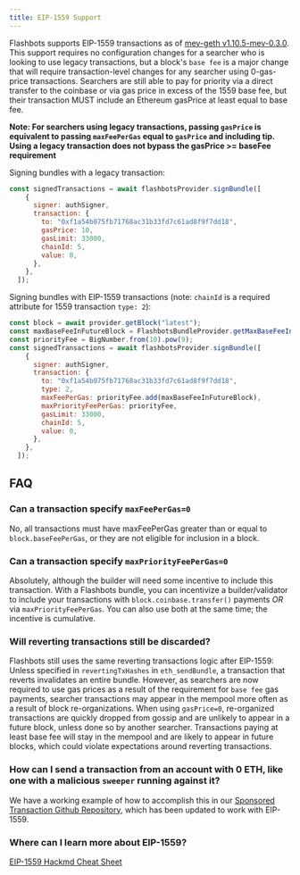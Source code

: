 ```yaml
---
title: EIP-1559 Support
---
```


Flashbots supports EIP-1559 transactions as of [mev-geth v1.10.5-mev-0.3.0](https://github.com/flashbots/mev-geth/releases/tag/v1.10.5-mev0.3.0). This support requires no configuration changes for a searcher who is looking to use legacy transactions, but a block's `base fee` is a major change that will require transaction-level changes for any searcher using 0-gas-price transactions.
Searchers are still able to pay for priority via a direct transfer to the coinbase or via gas price in excess of the 1559 base fee, but their transaction MUST include an Ethereum gasPrice at least equal to base fee.

**Note: For searchers using legacy transactions, passing `gasPrice` is equivalent to passing `maxFeePerGas` equal to `gasPrice` and including tip. Using a legacy transaction does not bypass the gasPrice >= baseFee requirement**

Signing bundles with a legacy transaction:
```js
const signedTransactions = await flashbotsProvider.signBundle([
    {
      signer: authSigner,
      transaction: {
        to: "0xf1a54b075fb71768ac31b33fd7c61ad8f9f7dd18",
        gasPrice: 10,
        gasLimit: 33000,
        chainId: 5,
        value: 0,
      },
    },
  ]);
```

Signing bundles with EIP-1559 transactions (note: `chainId` is a required attribute for 1559 transaction `type: 2`):
```js
const block = await provider.getBlock("latest");
const maxBaseFeeInFutureBlock = FlashbotsBundleProvider.getMaxBaseFeeInFutureBlock(block.baseFeePerGas, 1);
const priorityFee = BigNumber.from(10).pow(9);
const signedTransactions = await flashbotsProvider.signBundle([
    {
      signer: authSigner,
      transaction: {
        to: "0xf1a54b075fb71768ac31b33fd7c61ad8f9f7dd18",
        type: 2,
        maxFeePerGas: priorityFee.add(maxBaseFeeInFutureBlock),
        maxPriorityFeePerGas: priorityFee,
        gasLimit: 33000,
        chainId: 5,
        value: 0,
      },
    },
  ]);
```

## FAQ
### Can a transaction specify `maxFeePerGas=0`
No, all transactions must have maxFeePerGas greater than or equal to `block.baseFeePerGas`, or they are not eligible for inclusion in a block.

### Can a transaction specify `maxPriorityFeePerGas=0`
Absolutely, although the builder will need some incentive to include this transaction. With a Flashbots bundle, you can incentivize a builder/validator to include your transactions with `block.coinbase.transfer()` payments _OR_ via `maxPriorityFeePerGas`. You can also use both at the same time; the incentive is cumulative.

### Will reverting transactions still be discarded?
Flashbots still uses the same reverting transactions logic after EIP-1559: Unless specified in `revertingTxHashes` in `eth_sendBundle`, a transaction that reverts invalidates an entire bundle. However, as searchers are now required to use gas prices as a result of the requirement for `base fee` gas payments, searcher transactions may appear in the mempool more often as a result of block re-organizations. When using `gasPrice=0`, re-organized transactions are quickly dropped from gossip and are unlikely to appear in a future block, unless done so by another searcher. Transactions paying at least base fee will stay in the mempool and are likely to appear in future blocks, which could violate expectations around reverting transactions.

### How can I send a transaction from an account with 0 ETH, like one with a malicious `sweeper` running against it?
We have a working example of how to accomplish this in our [Sponsored Transaction Github Repository](https://github.com/flashbots/searcher-sponsored-tx/), which has been updated to work with EIP-1559.

### Where can I learn more about EIP-1559?
[EIP-1559 Hackmd Cheat Sheet](https://hackmd.io/@q8X_WM2nTfu6nuvAzqXiTQ/1559-wallets)
